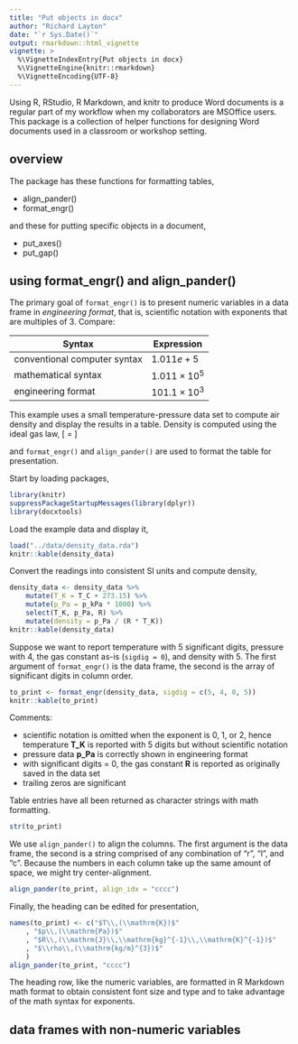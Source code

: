```yaml
---
title: "Put objects in docx"
author: "Richard Layton"
date: "`r Sys.Date()`"
output: rmarkdown::html_vignette
vignette: >
  %\VignetteIndexEntry{Put objects in docx}
  %\VignetteEngine{knitr::rmarkdown}
  %\VignetteEncoding{UTF-8}
---
```


Using R, RStudio, R Markdown, and knitr to produce Word documents is a regular part of my workflow when my collaborators are MSOffice users. This package is a collection of helper functions for designing Word documents used in a classroom or workshop setting. 

## overview

The package has these functions for formatting tables, 

- align_pander() 
- format_engr() 

and these for putting specific objects in a document, 

- put_axes() 
- put_gap() 

## using format_engr() and align_pander() 

The primary goal of `format_engr()` is to present numeric variables in a data frame in *engineering format*, that is, scientific notation with exponents that are multiples of 3. Compare: 

| Syntax |Expression|
|--------|----------|
|conventional computer syntax |$1.011e+5$         | 
|mathematical syntax          |$1.011\times10^{5}$|
|engineering format           |$101.1\times10^{3}$|

This example uses a small temperature-pressure data set to compute air density and display the results in a table. Density is computed using the ideal gas law, 
\[
 \rho = \frac{p}{RT}
\]

and `format_engr()` and `align_pander()` are used to format the table for presentation. 

Start by loading packages, 

```r
library(knitr)
suppressPackageStartupMessages(library(dplyr))
library(docxtools)
```

Load the example data and display it, 

```r
load("../data/density_data.rda")
knitr::kable(density_data)
```

Convert the readings into consistent SI units and compute density, 

```r
density_data <- density_data %>% 
	mutate(T_K = T_C + 273.15) %>% 
	mutate(p_Pa = p_kPa * 1000) %>% 
	select(T_K, p_Pa, R) %>% 
	mutate(density = p_Pa / (R * T_K))
knitr::kable(density_data)
```

Suppose we want to report temperature with 5 significant digits, pressure with 4, the gas constant as-is (`sigdig = 0`), and density with 5. The first argument of `format_engr()` is the data frame, the second is the array of significant digits in column order. 

```r
to_print <- format_engr(density_data, sigdig = c(5, 4, 0, 5))
knitr::kable(to_print)
```

Comments: 

- scientific notation is omitted when the exponent is 0, 1, or 2, hence temperature **T_K** is reported with 5 digits but without scientific notation 
- pressure data **p_Pa** is correctly shown in engineering format 
- with significant digits = 0, the gas constant **R** is reported as originally saved in the data set 
- trailing zeros are significant 

Table entries have all been returned as character strings with math formatting.  

```r
str(to_print)
```

We use `align_pander()` to align the columns. The first argument is the data frame, the second is a string comprised of any combination of  "r", "l", and "c". Because the numbers in each column take up the same amount of space, we might try center-alignment. 

```r
align_pander(to_print, align_idx = "cccc")
```

Finally, the heading can be edited for presentation,  

```r
names(to_print) <- c("$T\\,(\\mathrm{K})$"
	, "$p\\,(\\mathrm{Pa})$"
	, "$R\\,(\\mathrm{J}\\,\\mathrm{kg}^{-1}\\,\\mathrm{K}^{-1})$"
	, "$\\rho\\,(\\mathrm{kg/m}^{3})$"
	)
align_pander(to_print, "cccc")
```

The heading row, like the numeric variables, are formatted in R Markdown math format to obtain consistent font size and type and to take advantage of the math syntax for exponents. 

## data frames with non-numeric variables





